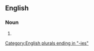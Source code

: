 ==English==

===Noun===
{{head|en|noun plural form}}

# {{plural of|nelly|lang=en}}

[[Category:English plurals ending in "-ies"]]